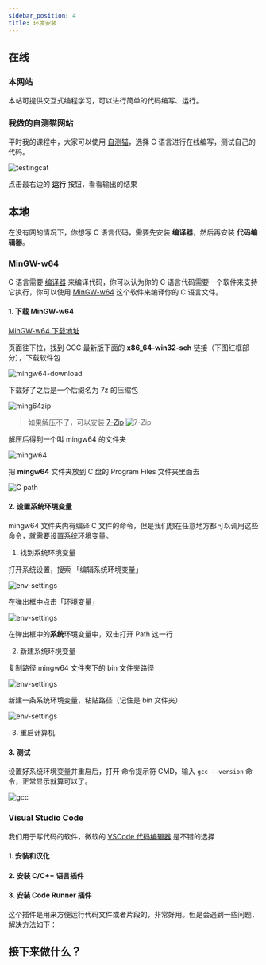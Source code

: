 ```yaml
---
sidebar_position: 4
title: 环境安装
---
```


## 在线

### 本网站

本站可提供交互式编程学习，可以进行简单的代码编写、运行。

### 我做的自测猫网站

平时我的课程中，大家可以使用 [自测猫](https://code.hyyz.izhai.net)，选择 C 语言进行在线编写，测试自己的代码。

![testingcat](./img/testingcat.png)

点击最右边的 **运行** 按钮，看看输出的结果

<BVideo src="BV1bd4y1Q7LU" />

## 本地

在没有网的情况下，你想写 C 语言代码，需要先安装 **编译器**，然后再安装 **代码编辑器**。

### MinGW-w64

C 语言需要 [编译器](https://baike.baidu.com/item/%E7%BC%96%E8%AF%91%E5%99%A8) 来编译代码，你可以认为你的 C 语言代码需要一个软件来支持它执行，你可以使用 [MinGW-w64](https://www.mingw-w64.org/) 这个软件来编译你的 C 语言文件。

<BVideo src="BV1Ft4y1t7jh" />

#### 1. 下载 MinGW-w64

[MinGW-w64 下载地址](https://sourceforge.net/projects/mingw-w64/files/mingw-w64/mingw-w64-release/)

页面往下拉，找到 GCC 最新版下面的 **x86_64-win32-seh** 链接（下图红框部分），下载软件包

![mingw64-download](./img/mingw64-download.png)

下载好了之后是一个后缀名为 7z 的压缩包

![ming64zip](./img/mingw64-7z.png)

> 如果解压不了，可以安装 [7-Zip](https://www.7-zip.org/)
> ![7-Zip](./img/7-zip.jpeg)

解压后得到一个叫 mingw64 的文件夹

![mingw64](./img/mingw64.png)

把 **mingw64** 文件夹放到 C 盘的 Program Files 文件夹里面去

![C path](./img/path.png)

#### 2. 设置系统环境变量

mingw64 文件夹内有编译 C 文件的命令，但是我们想在任意地方都可以调用这些命令，就需要设置系统环境变量。

1. 找到系统环境变量

打开系统设置，搜索 「编辑系统环境变量」

![env-settings](./img/env-settings1.png)

在弹出框中点击「环境变量」

![env-settings](./img/env-settings2.png)

在弹出框中的**系统**环境变量中，双击打开 Path 这一行

2. 新建系统环境变量

复制路径 mingw64 文件夹下的 bin 文件夹路径

![env-settings](./img/env-settings5.png)

新建一条系统环境变量，粘贴路径（记住是 bin 文件夹）

![env-settings](./img/env-settings4.png)

3. 重启计算机

#### 3. 测试

设置好系统环境变量并重启后，打开 命令提示符 CMD，输入 `gcc --version` 命令，正常显示就算可以了。

![gcc](./img/gcc.png)

### Visual Studio Code

我们用于写代码的软件，微软的 [VSCode 代码编辑器](https://code.visualstudio.com) 是不错的选择

<BVideo src="BV19Y4y177Ho" />

#### 1. 安装和汉化

#### 2. 安装 C/C++ 语言插件

#### 3. 安装 Code Runner 插件

这个插件是用来方便运行代码文件或者片段的，非常好用。但是会遇到一些问题，解决方法如下：

<BVideo src="BV1ga411D7Dn" />

## 接下来做什么？
